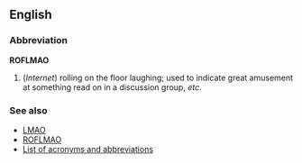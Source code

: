 ==English==
===Abbreviation===
'''ROFLMAO'''

#(''Internet'') rolling on the floor laughing; used to indicate great amusement at something read on in a discussion group, ''etc''.

===See also===
*[[LMAO]]
*[[ROFLMAO]]
*[[Wiktionary:List of acronyms and abbreviations|List of acronyms and abbreviations]]